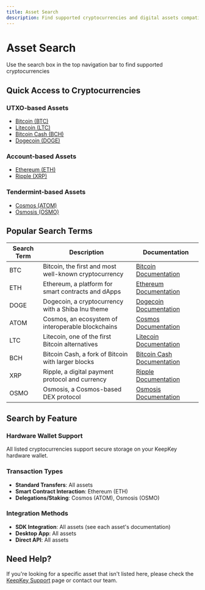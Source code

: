 ```yaml
---
title: Asset Search
description: Find supported cryptocurrencies and digital assets compatible with KeepKey
---
```



# Asset Search

<Callout type="info">
  Use the search box in the top navigation bar to find supported cryptocurrencies
</Callout>

## Quick Access to Cryptocurrencies

### UTXO-based Assets
- [Bitcoin (BTC)](/assets/bitcoin)
- [Litecoin (LTC)](/assets/litecoin)
- [Bitcoin Cash (BCH)](/assets/bitcoin-cash)
- [Dogecoin (DOGE)](/assets/dogecoin)

### Account-based Assets
- [Ethereum (ETH)](/assets/ethereum)
- [Ripple (XRP)](/assets/ripple)

### Tendermint-based Assets
- [Cosmos (ATOM)](/assets/cosmos)
- [Osmosis (OSMO)](/assets/osmosis)

## Popular Search Terms

| Search Term | Description | Documentation |
|-------------|-------------|--------------|
| BTC | Bitcoin, the first and most well-known cryptocurrency | [Bitcoin Documentation](/assets/bitcoin) |
| ETH | Ethereum, a platform for smart contracts and dApps | [Ethereum Documentation](/assets/ethereum) |
| DOGE | Dogecoin, a cryptocurrency with a Shiba Inu theme | [Dogecoin Documentation](/assets/dogecoin) |
| ATOM | Cosmos, an ecosystem of interoperable blockchains | [Cosmos Documentation](/assets/cosmos) |
| LTC | Litecoin, one of the first Bitcoin alternatives | [Litecoin Documentation](/assets/litecoin) |
| BCH | Bitcoin Cash, a fork of Bitcoin with larger blocks | [Bitcoin Cash Documentation](/assets/bitcoin-cash) |
| XRP | Ripple, a digital payment protocol and currency | [Ripple Documentation](/assets/ripple) |
| OSMO | Osmosis, a Cosmos-based DEX protocol | [Osmosis Documentation](/assets/osmosis) |

## Search by Feature

### Hardware Wallet Support
All listed cryptocurrencies support secure storage on your KeepKey hardware wallet.

### Transaction Types
- **Standard Transfers**: All assets
- **Smart Contract Interaction**: Ethereum (ETH)
- **Delegations/Staking**: Cosmos (ATOM), Osmosis (OSMO)

### Integration Methods
- **SDK Integration**: All assets (see each asset's documentation)
- **Desktop App**: All assets
- **Direct API**: All assets

## Need Help?

If you're looking for a specific asset that isn't listed here, please check the [KeepKey Support](https://keepkey.zendesk.com/) page or contact our team. 